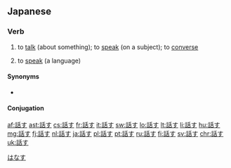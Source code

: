 ==Japanese==
{{ja-kanjitab|はな|sort=はなす|yomi=kun}}

===Verb===
{{ja-verb|はなす|type=1}}

# {{context|transitive|lang=ja}} to [[talk]] (about something); to [[speak]] (on a subject); to [[converse]]
# to [[speak]] (a language)
#: {{ja-usex|アイスランドではアイスランド語を'''話します'''。|アイスランド で は アイスランド-ご を '''はなします'''。|They '''speak''' Icelandic in Iceland.}}

====Synonyms====
* {{sense|speak, talk}} {{ja-r|喋る|しゃべる}}

====Conjugation====
{{ja-go-su|はな}}

[[Category:1000 Japanese basic words|はなす]]

[[af:話す]]
[[ast:話す]]
[[cs:話す]]
[[fr:話す]]
[[it:話す]]
[[sw:話す]]
[[lo:話す]]
[[lt:話す]]
[[li:話す]]
[[hu:話す]]
[[mg:話す]]
[[fj:話す]]
[[nl:話す]]
[[ja:話す]]
[[pl:話す]]
[[pt:話す]]
[[ru:話す]]
[[fi:話す]]
[[sv:話す]]
[[chr:話す]]
[[uk:話す]]